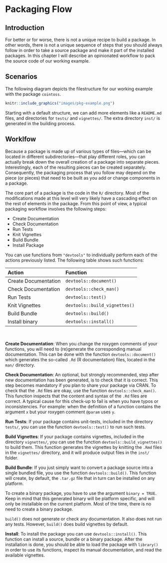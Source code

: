 # Packaging Flow {#flow}

## Introduction

For better or for worse, there is not a unique recipe to build a package. In other words, there is not a unique sequence of steps that you should always follow in order to take a source package and make it part of the installed packages.
In this chapter I will describe an opinionated workflow to pack the source code of our working example.


## Scenarios

The following diagram depicts the filestructure for our working example with the package `cointoss`.

```r
knitr::include_graphics("images/pkg-example.png")
```

Starting with a default structure, we can add more elements like a `README.md` files, and directories for `tests/` and `vignettes/`. The extra directory `inst/` is generated in the building process.



## Worklfow

Because a package is made up of various types of files---which can be located in different subdirectories---that play different roles, you can actually break down the overall creation of a package into separate pieces. Interestingly, each of the resulting pieces can be created separately. Consequently, the packaging process that you follow may depend on the piece (or pieces) that need to be built as you add or change components in a package.

The core part of a package is the code in the `R/` directory. Most of the modifications made at this level will very likely have a cascading effect on the rest of elements in the package. From this point of view, a typical packaging workflow involves the following steps:

- Create Documentation
- Check Documentation
- Run Tests
- Knit Vignettes
- Build Bundle
- Install Package

You can use functions from `"devtools"` to individually perform each of the actions previously listed. The following table shows such functions:

| Action               | Function      |
|:---------------------|:--------------|
| Create Documentation | `devtools::document()` |
| Check Documentation  | `devtools::check_man()` |
| Run Tests            | `devtools::test()` |
| Knit Vignettes       | `devtools::build_vignettes()` |
| Build Bundle         | `devtools::build()` |
| Install binary       | `devtools::install()` |

<br>

__Create Documentation__: When you change the roxygen comments of your functions, you will need to (re)generate the corresponding manual documentation. This can be done with the function `devtools::document()` which generates the so-called `.Rd` (R documentation) files, located in the `man/` directory.

__Check Documentation__: An optional, but strongly recommended, step after new documentation has been generated, is to check that it is correct. This step becomes mandatory if you plan to share your package via CRAN. To check that the `.Rd` files are okay, use the function `devtools::check_man()`. This function inspects that the content and syntax of the `.Rd` files are correct. A typical cause for this check-up to fail is when you have typos or inconsistencies. For example: when the definition of a function contains the argument `x` but your roxygen comment `@param` uses `y`.

__Run Tests__: If your package contains unit-tests, included in the directory `tests/`, you can use the function `devtools::test()` to run such tests.

__Build Vignettes__: If your package contains vignettes, included in the directory `vignettes/`, you can use the function `devtools::build_vignettes()` to build them. This function generates the vignettes by knitting the `.Rmd` files in the `vignettes/` directory, and it will produce output files in the `inst/` folder.

__Build Bundle__: If you just simply want to convert a package source into a single bundled file, you use the function `devtools::build()`. This function will create, by default, the `.tar.gz` file that in turn can be installed on any platform.

To create a binary package, you have to use the argument `binary = TRUE`. Keep in mind that this generated binary will be platform specific, and will only be installable on the current platform. Most of the time, there is no need to create a binary package.

`build()` does not generate or check any documentation. It also does not run any tests. However, `build()` does build vignettes by default.

__Install__: To install the package you can use `devtools::install()`. This function can install a source, bundle or a binary package. After the installation is done, you should be able to load the package with `library()` in order to use its functions, inspect its manual documentation, and read the available vignettes.


